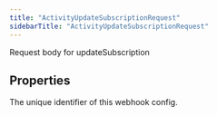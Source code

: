```yaml
---
title: "ActivityUpdateSubscriptionRequest"
sidebarTitle: "ActivityUpdateSubscriptionRequest"
---
```


Request body for updateSubscription

## Properties

<ResponseField name="tag" type="string">
</ResponseField>

<ResponseField name="webhookId" type="string">
The unique identifier of this webhook config.

</ResponseField>
